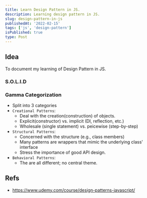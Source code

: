 ```yaml
---
title: Learn Design Pattern in JS.
description: Learning design pattern in JS.
slug: design-pattern-in-js
publishedAt: '2022-02-15'
tags: ['js', 'design-pattern']
isPublished: true
type: Post
---
```


## Idea

To document my learning of Design Pattern in JS.

### S.O.L.I.D

### Gamma Categorization

- Split into 3 categories
- `Creational Patterns`:
  - Deal with the creation(construction) of objects.
  - Explicit(constructor) vs. implicit (DI, reflection, etc.)
  - Wholesale (single statement) vs. peicewise (step-by-step)
- `Structural Patterns`:
  - Concerned with the structure (e.g., class members)
  - Many patterns are wrappers that mimic the underlying class' interface
  - Stress the importance of good API design.
- `Behavioral Patterns`:
  - The are all different; no central theme.

## Refs

- https://www.udemy.com/course/design-patterns-javascript/
